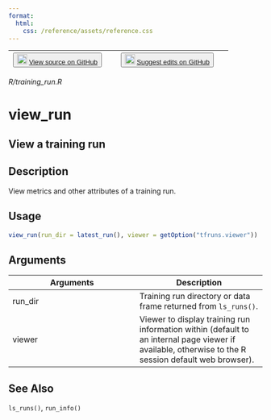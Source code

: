 ```yaml
---
format:
  html:
    css: /reference/assets/reference.css
---
```


| <button class="button"> ![](/reference/assets/GitHub-Mark-32px.png){width="20"} [View source on GitHub](https://github.com/rstudio/tfruns//blob/main/R/training_run.R) </button> | <button class="button"> ![](/reference/assets/GitHub-Mark-32px.png){width="20"} [Suggest edits on GitHub](https://github.com/rstudio/tfruns//edit/main/R/training_run.R) </button> |
|:------------------------------:|:--------------------------------------:|

*R/training_run.R*

# view_run

## View a training run

## Description
View metrics and other attributes of a training run. 


## Usage
```r
view_run(run_dir = latest_run(), viewer = getOption("tfruns.viewer")) 
```

## Arguments
|Arguments|Description|
|---|---|
| run_dir | Training run directory or data frame returned from `ls_runs()`. |
| viewer | Viewer to display training run information within (default to an internal page viewer if available, otherwise to the R session default web browser). |






## See Also
`ls_runs()`, `run_info()`

